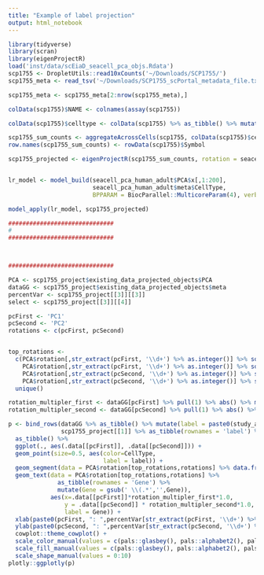 ```yaml
---
title: "Example of label projection"
output: html_notebook
---
```


```r
library(tidyverse)
library(scran)
library(eigenProjectR)
load('inst/data/scEiaD_seacell_pca_objs.Rdata')
scp1755 <- DropletUtils::read10xCounts('~/Downloads/SCP1755/')
scp1755_meta <- read_tsv('~/Downloads/SCP1755_scPortal_metadata_file.txt')

scp1755_meta <- scp1755_meta[2:nrow(scp1755_meta),]

colData(scp1755)$NAME <- colnames(assay(scp1755))

colData(scp1755)$celltype <- colData(scp1755) %>% as_tibble() %>% mutate(NAME = Barcode) %>% left_join(scp1755_meta) %>% pull(cell_type__custom)

scp1755_sum_counts <- aggregateAcrossCells(scp1755, colData(scp1755)$celltype) %>% assay()
row.names(scp1755_sum_counts) <- rowData(scp1755)$Symbol

scp1755_projected <- eigenProjectR(scp1755_sum_counts, rotation = seacell_pca_human_adult$PCA$rotation)


lr_model <- model_build(seacell_pca_human_adult$PCA$x[,1:200],
                        seacell_pca_human_adult$meta$CellType,
                        BPPARAM = BiocParallel::MulticoreParam(4), verbose = FALSE)

model_apply(lr_model, scp1755_projected)

##############################
#
##############################



##############################

PCA <- scp1755_project$existing_data_projected_objects$PCA
dataGG <- scp1755_project$existing_data_projected_objects$meta
percentVar <- scp1755_project[[3]][[3]]
select <- scp1755_project[[3]][[4]]

pcFirst <- 'PC1'
pcSecond <- 'PC2'
rotations <- c(pcFirst, pcSecond)


top_rotations <-
  c(PCA$rotation[,str_extract(pcFirst, '\\d+') %>% as.integer()] %>% sort() %>% head(3) %>% names(),
    PCA$rotation[,str_extract(pcFirst, '\\d+') %>% as.integer()] %>% sort() %>% tail(3) %>% names(),
    PCA$rotation[,str_extract(pcSecond, '\\d+') %>% as.integer()] %>% sort() %>% head(3) %>% names(),
    PCA$rotation[,str_extract(pcSecond, '\\d+') %>% as.integer()] %>% sort() %>% tail(3) %>% names()) %>%
  unique()

rotation_multipler_first <- dataGG[pcFirst] %>% pull(1) %>% abs() %>% max() / PCA$rotation[,str_extract(pcFirst, '\\d+') %>% as.integer()] %>% abs() %>% max()
rotation_multipler_second <- dataGG[pcSecond] %>% pull(1) %>% abs() %>% max() / PCA$rotation[,str_extract(pcSecond, '\\d+') %>% as.integer()] %>% abs() %>% max()

p <- bind_rows(dataGG %>% as_tibble() %>% mutate(label = paste0(study_accession, '\n',CTP)),
               scp1755_project[[1]] %>% as_tibble(rownames = 'label') %>% mutate(CellType = 'scp1755')) %>%
  as_tibble() %>%
  ggplot(., aes(.data[[pcFirst]], .data[[pcSecond]])) +
  geom_point(size=0.5, aes(color=CellType,
                           label = label)) +
  geom_segment(data = PCA$rotation[top_rotations,rotations] %>% data.frame(), aes(x=0,y=0, xend = .data[[pcFirst]]*rotation_multipler_first*0.95, yend = .data[[pcSecond]]*rotation_multipler_second*0.95)) +
  geom_text(data = PCA$rotation[top_rotations,rotations] %>%
              as_tibble(rownames = 'Gene') %>%
              mutate(Gene = gsub(' \\(.*','',Gene)),
            aes(x=.data[[pcFirst]]*rotation_multipler_first*1.0,
                y = .data[[pcSecond]] * rotation_multipler_second*1.0,
                label = Gene)) +
  xlab(paste0(pcFirst, ": ",percentVar[str_extract(pcFirst, '\\d+') %>% as.integer()],"% variance")) +
  ylab(paste0(pcSecond, ": ",percentVar[str_extract(pcSecond, '\\d+') %>% as.integer()],"% variance")) +
  cowplot::theme_cowplot() +
  scale_color_manual(values = c(pals::glasbey(), pals::alphabet2(), pals::alphabet2()) %>% unname()) +
  scale_fill_manual(values = c(pals::glasbey(), pals::alphabet2(), pals::alphabet2()) %>% unname()) +
  scale_shape_manual(values = 0:10)
plotly::ggplotly(p)


```
